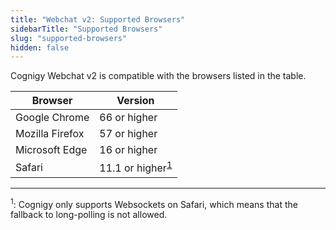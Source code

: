```yaml
---
title: "Webchat v2: Supported Browsers"
sidebarTitle: "Supported Browsers"
slug: "supported-browsers"
hidden: false
---
```



<WebchatDeprecationWebchatV2/>

Cognigy Webchat v2 is compatible with the browsers listed in the table.

| Browser         | Version            |
|-----------------|--------------------|
| Google Chrome   | 66 or higher       |
| Mozilla Firefox | 57 or higher       |
| Microsoft Edge  | 16 or higher       |
| Safari          | 11.1 or higher<sup>[1](#footnote1)</sup> |

<WebchatRestrictions/>

---

<sup id="footnote1">1</sup>: Cognigy only supports Websockets on Safari, which means that the fallback to long-polling is not allowed.



